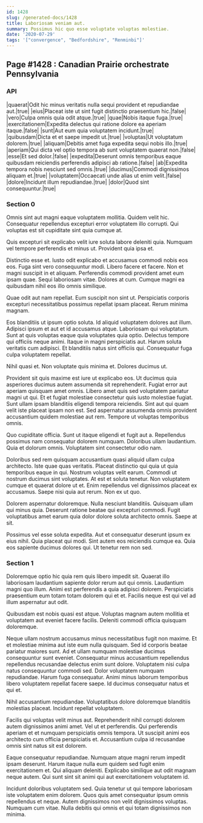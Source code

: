 ```yaml
---
id: 1428
slug: /generated-docs/1428
title: Laboriosam veniam aut.
summary: Possimus hic quo esse voluptate voluptas molestiae.
date: '2020-07-29'
tags: '["convergence", "Bedfordshire", "Renminbi"]'
---
```


## Page #1428 : Canadian Prairie orchestrate Pennsylvania
### API

|quaerat|Odit hic minus veritatis nulla sequi provident et repudiandae aut.|true|
|eius|Placeat iste ut sint fugit distinctio praesentium hic.|false|
|vero|Culpa omnis quia odit atque.|true|
|quae|Nobis itaque fuga.|true|
|exercitationem|Expedita delectus qui ratione dolore ea aperiam itaque.|false|
|sunt|Aut eum quia voluptatem incidunt.|true|
|quibusdam|Dicta et et saepe impedit ut.|true|
|voluptas|Ut voluptatum dolorem.|true|
|aliquam|Debitis amet fuga expedita sequi nobis illo.|true|
|aperiam|Qui dicta vel optio tempora ab sunt voluptatem quaerat non.|false|
|esse|Et sed dolor.|false|
|expedita|Deserunt omnis temporibus eaque quibusdam reiciendis perferendis adipisci ab ratione.|false|
|ab|Expedita tempora nobis nesciunt sed omnis.|true|
|ducimus|Commodi dignissimos aliquam et.|true|
|voluptatem|Occaecati unde alias ut enim velit.|false|
|dolore|Incidunt illum repudiandae.|true|
|dolor|Quod sint consequuntur.|true|




### Section 0
Omnis sint aut magni eaque voluptatem mollitia. Quidem velit hic. Consequatur repellendus excepturi error voluptatem illo corrupti. Qui voluptas est sit cupiditate sint quia cumque at.
 Quis excepturi sit explicabo velit iure soluta labore deleniti quia. Numquam vel tempore perferendis et minus ut. Provident quia ipsa et.
 Distinctio esse et. Iusto odit explicabo et accusamus commodi nobis eos eos. Fuga sint vero consequuntur modi. Libero facere et facere.
Non et magni suscipit in et aliquam. Perferendis commodi provident amet eum ipsam quae. Sequi laboriosam vitae. Dolores at cum. Cumque magni ea quibusdam nihil eos illo omnis similique.
 Quae odit aut nam repellat. Eum suscipit non sint ut. Perspiciatis corporis excepturi necessitatibus possimus repellat ipsam placeat. Rerum minima magnam.
 Eos blanditiis ut ipsum optio soluta. Id aliquid voluptatem dolores aut illum. Adipisci ipsum et aut et id accusamus atque. Laboriosam qui voluptatum. Sunt at quis voluptas eaque quia voluptates quia optio.
Delectus tempore qui officiis neque animi. Itaque in magni perspiciatis aut. Harum soluta veritatis cum adipisci. Et blanditiis natus sint officiis qui. Consequatur fuga culpa voluptatem repellat.
 Nihil quasi et. Non voluptate quis minima et. Dolores ducimus ut.
 Provident sit quis maxime est iure ut explicabo eos. Ut ducimus quia asperiores ducimus autem assumenda sit reprehenderit. Fugiat error aut aperiam quisquam amet omnis. Libero amet quis sed voluptatem pariatur magni ut qui. Et et fugiat molestiae consectetur quis iusto molestiae fugiat. Sunt ullam ipsam blanditiis eligendi tempora reiciendis.
Sint aut qui quam velit iste placeat ipsam non est. Sed aspernatur assumenda omnis provident accusantium quidem molestiae aut rem. Tempore ut voluptas temporibus omnis.
 Quo cupiditate officia. Sunt ut itaque eligendi et fugit aut a. Repellendus possimus nam consequatur dolorem numquam. Doloribus ullam laudantium. Quia et dolorum omnis. Voluptatem sint consectetur odio nam.
 Doloribus sed rem quisquam accusantium quasi aliquid ullam culpa architecto. Iste quae quas veritatis. Placeat distinctio qui quia ut quia temporibus eaque in qui. Nostrum voluptas velit earum. Commodi ut nostrum ducimus sint voluptates.
At est et soluta tenetur. Non voluptatem cumque et quaerat dolore ut et. Enim repellendus vel dignissimos placeat ex accusamus. Saepe nisi quia aut rerum. Non ex ut quo.
 Dolorem aspernatur doloremque. Nulla nesciunt blanditiis. Quisquam ullam qui minus quia. Deserunt ratione beatae qui excepturi commodi. Fugit voluptatibus amet earum quia dolor dolore soluta architecto omnis. Saepe at sit.
 Possimus vel esse soluta expedita. Aut et consequatur deserunt ipsum ex eius nihil. Quia placeat qui modi. Sint autem eos reiciendis cumque ea. Quia eos sapiente ducimus dolores qui. Ut tenetur rem non sed.
### Section 1
Doloremque optio hic quia rem quis libero impedit sit. Quaerat illo laboriosam laudantium sapiente dolor rerum aut qui omnis. Laudantium magni quo illum. Animi est perferendis a quia adipisci dolorem. Perspiciatis praesentium eum totam totam dolorem qui et et. Facilis neque est qui vel ad illum aspernatur aut odit.
 Quibusdam est nobis quasi est atque. Voluptas magnam autem mollitia et voluptatem aut eveniet facere facilis. Deleniti commodi officia quisquam doloremque.
 Neque ullam nostrum accusamus minus necessitatibus fugit non maxime. Et et molestiae minima aut iste eum nulla quisquam. Sed id corporis beatae pariatur maiores sunt. Ad et ullam numquam molestiae ducimus consequuntur sunt eveniet.
Consequatur minus accusantium repellendus repellendus recusandae delectus enim sunt dolore. Voluptatem nisi culpa natus consequuntur commodi sed. Dolor voluptatem numquam repudiandae. Harum fuga consequatur. Animi minus laborum temporibus libero voluptatem repellat facere saepe. Id ducimus consequatur natus et qui et.
 Nihil accusantium repudiandae. Voluptatibus dolore doloremque blanditiis molestias placeat. Incidunt repellat voluptatem.
 Facilis qui voluptas velit minus aut. Reprehenderit nihil corrupti dolorem autem dignissimos animi amet. Vel ut et perferendis.
Qui perferendis aperiam et et numquam perspiciatis omnis tempora. Ut suscipit animi eos architecto cum officia perspiciatis et. Accusantium culpa id recusandae omnis sint natus sit est dolorem.
 Eaque consequatur repudiandae. Numquam atque magni rerum impedit ipsam deserunt. Harum itaque nulla eum quidem sed fugit enim exercitationem et. Qui aliquam deleniti. Explicabo similique aut odit magnam neque autem. Qui sunt sint sit animi qui aut exercitationem voluptatem id.
 Incidunt doloribus voluptatem sed. Quia tenetur ut qui tempore laboriosam iste voluptatem enim dolorem. Quos quis amet consequatur ipsum omnis repellendus et neque. Autem dignissimos non velit dignissimos voluptas. Numquam cum vitae. Nulla debitis qui omnis et qui totam dignissimos non minima.
